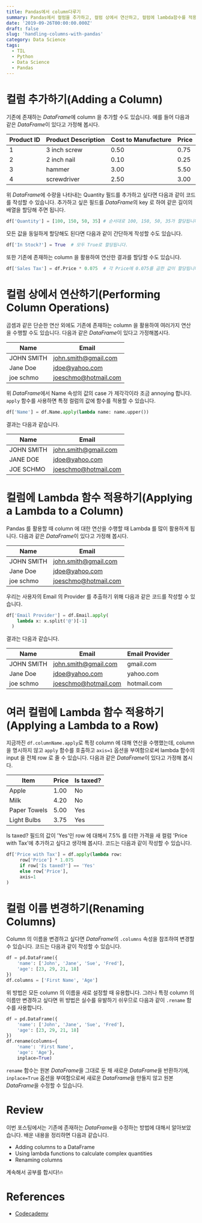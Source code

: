 ```yaml
---
title: Pandas에서 column다루기
summary: Pandas에서 컬럼을 추가하고, 컬럼 상에서 연산하고, 컬럼에 lambda함수를 적용하며 이름을 변경하는 방법에 대해서 알아봅시다
date: '2019-09-26T00:00:00.000Z'
draft: false
slug: 'handling-columns-with-pandas'
category: Data Science
tags:
  - TIL
  - Python
  - Data Science
  - Pandas
---
```


# 컬럼 추가하기(Adding a Column)

기존에 존재하는 *DataFrame*에 column 을 추가할 수도 있습니다. 예를 들어 다음과 같은 *DataFrame*이 있다고 가정해 봅시다.

| Product ID | Product Description | Cost to Manufacture | Price |
| ---------- | ------------------- | ------------------- | ----- |
| 1          | 3 inch screw        | 0.50                | 0.75  |
| 2          | 2 inch nail         | 0.10                | 0.25  |
| 3          | hammer              | 3.00                | 5.50  |
| 4          | screwdriver         | 2.50                | 3.00  |

위 *DataFrame*에 수량을 나타내는 Quantity 필드를 추가하고 싶다면 다음과 같이 코드를 작성할 수 있습니다. 추가하고 싶은 필드를 *DataFrame*의 key 로 하여 같은 길이의 배열을 할당해 주면 됩니다.

```python
df['Quantity'] = [100, 150, 50, 35]	# 순서대로 100, 150, 50, 35가 할당됩니다.
```

모든 값을 동일하게 할당해도 된다면 다음과 같이 간단하게 작성할 수도 있습니다.

```python
df['In Stock?'] = True	# 모두 True로 할당됩니다.
```

또한 기존에 존재하는 column 을 활용하여 연산한 결과를 할당할 수도 있습니다.

```python
df['Sales Tax'] = df.Price * 0.075	# 각 Price에 0.075를 곱한 값이 할당됩니다.
```

# 컬럼 상에서 연산하기(Performing Column Operations)

곱셈과 같은 단순한 연산 외에도 기존에 존재하는 column 을 활용하여 여러가지 연산을 수행할 수도 있습니다. 다음과 같은 *DataFrame*이 있다고 가정해봅시다.

| Name       | Email                                               |
| ---------- | --------------------------------------------------- |
| JOHN SMITH | [john.smith@gmail.com](mailto:john.smith@gmail.com) |
| Jane Doe   | [jdoe@yahoo.com](mailto:jdoe@yahoo.com)             |
| joe schmo  | [joeschmo@hotmail.com](mailto:joeschmo@hotmail.com) |

위 *DataFrame*에서 Name 속성의 값의 case 가 제각각이라 조금 annoying 합니다. `apply` 함수를 사용하면 특정 컬럼의 값에 함수를 적용할 수 있습니다.

```python
df['Name'] = df.Name.apply(lambda name: name.upper())
```

결과는 다음과 같습니다.

| Name       | Email                                               |
| ---------- | --------------------------------------------------- |
| JOHN SMITH | [john.smith@gmail.com](mailto:john.smith@gmail.com) |
| JANE DOE   | [jdoe@yahoo.com](mailto:jdoe@yahoo.com)             |
| JOE SCHMO  | [joeschmo@hotmail.com](mailto:joeschmo@hotmail.com) |

# 컬럼에 Lambda 함수 적용하기(Applying a Lambda to a Column)

Pandas 를 활용할 때 column 에 대한 연산을 수행할 때 Lambda 를 많이 활용하게 됩니다. 다음과 같은 *DataFrame*이 있다고 가정해 봅시다.

| Name       | Email                                               |
| ---------- | --------------------------------------------------- |
| JOHN SMITH | [john.smith@gmail.com](mailto:john.smith@gmail.com) |
| Jane Doe   | [jdoe@yahoo.com](mailto:jdoe@yahoo.com)             |
| joe schmo  | [joeschmo@hotmail.com](mailto:joeschmo@hotmail.com) |

우리는 사용자의 Email 의 Provider 를 추출하기 위해 다음과 같은 코드를 작성할 수 있습니다.

```python
df['Email Provider'] = df.Email.apply(
    lambda x: x.split('@')[-1]
  )
```

결과는 다음과 같습니다.

| Name       | Email                                               | Email Provider |
| ---------- | --------------------------------------------------- | -------------- |
| JOHN SMITH | [john.smith@gmail.com](mailto:john.smith@gmail.com) | gmail.com      |
| Jane Doe   | [jdoe@yahoo.com](mailto:jdoe@yahoo.com)             | yahoo.com      |
| joe schmo  | [joeschmo@hotmail.com](mailto:joeschmo@hotmail.com) | hotmail.com    |

# 여러 컬럼에 Lambda 함수 적용하기(Applying a Lambda to a Row)

지금까진 `df.columnName.apply`로 특정 column 에 대해 연산을 수행했는데, column 을 명시하지 않고 `apply` 함수를 호출하고 `axis=1` 옵션을 부여함으로써 lambda 함수의 input 을 전체 row 로 줄 수 있습니다. 다음과 같은 *DataFrame*이 있다고 가정해 봅시다.

| Item         | Price | Is taxed? |
| ------------ | ----- | --------- |
| Apple        | 1.00  | No        |
| Milk         | 4.20  | No        |
| Paper Towels | 5.00  | Yes       |
| Light Bulbs  | 3.75  | Yes       |

Is taxed? 필드의 값이 'Yes'인 row 에 대해서 7.5% 를 더한 가격을 새 컬럼 'Price with Tax'에 추가하고 싶다고 생각해 봅시다. 코드는 다음과 같이 작성할 수 있습니다.

```python
df['Price with Tax'] = df.apply(lambda row:
     row['Price'] * 1.075
     if row['Is taxed?'] == 'Yes'
     else row['Price'],
     axis=1
)
```

# 컬럼 이름 변경하기(Renaming Columns)

Column 의 이름을 변경하고 싶다면 *DataFrame*의 `.columns` 속성을 참조하여 변경할 수 있습니다. 코드는 다음과 같이 작성할 수 있습니다.

```python
df = pd.DataFrame({
    'name': ['John', 'Jane', 'Sue', 'Fred'],
    'age': [23, 29, 21, 18]
})
df.columns = ['First Name', 'Age']
```

위 방법은 모든 column 의 이름을 새로 설정할 때 유용합니다. 그러나 특정 column 의 이름만 변경하고 싶다면 위 방법은 실수를 유발하기 쉬우므로 다음과 같이 `.rename` 함수를 사용합니다.

```python
df = pd.DataFrame({
    'name': ['John', 'Jane', 'Sue', 'Fred'],
    'age': [23, 29, 21, 18]
})
df.rename(columns={
    'name': 'First Name',
    'age': 'Age'},
    inplace=True)
```

`rename` 함수는 원본 *DataFrame*을 그대로 둔 채 새로운 *DataFrame*을 반환하기에, `inplace=True` 옵션을 부여함으로써 새로운 *DataFrame*을 만들지 않고 원본 *DataFrame*을 수정할 수 있습니다.

# Review

이번 포스팅에서는 기존에 존재하는 *DataFrame*을 수정하는 방법에 대해서 알아보았습니다. 배운 내용을 정리하면 다음과 같습니다.

- Adding columns to a DataFrame
- Using lambda functions to calculate complex quantities
- Renaming columns

계속해서 공부를 합시다!🔥

# References

- [Codecademy](http://www.codecademy.com)
